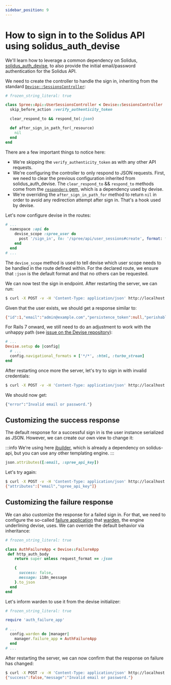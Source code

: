 ```yaml
---
sidebar_position: 9
---
```


# How to sign in to the Solidus API using solidus_auth_devise

We'll learn how to leverage a common dependency on Solidus,
[solidus_auth_devise][solidus_auth_devise], to also provide the initial
email/password authentication for the Solidus API.

We need to create the controller to handle the sign in, inheriting from the
standard [`Devise::SessionsController`][devise_sessions_controller]:

```ruby title="app/controllers/spree/api/user_sessions_controller.rb"
# frozen_string_literal: true

class Spree::Api::UserSessionsController < Devise::SessionsController
  skip_before_action :verify_authenticity_token

  clear_respond_to && respond_to(:json)

  def after_sign_in_path_for(_resource)
    nil
  end
end
```

There are a few important things to notice here:

* We're skipping the `verify_authenticity_token` as with any other API
requests.
* We're configuring the controller to only respond to JSON requests. First, we
need to clear the previous configuration inherited from solidus_auth_devise.
The `clear_respond_to` && `respond_to` methods come from the [`responders`
gem][responders], which is a dependency used by devise.
* We're overriding the `after_sign_in_path_for` method to return `nil` in order
to avoid any redirection attempt after sign in. That's a hook used by devise.

Let's now configure devise in the routes:

```ruby title="config/routes.rb"
# ...
  namespace :api do
    devise_scope :spree_user do
      post '/sign_in', to: '/spree/api/user_sessions#create', format: false, defaults: { format: :json }
    end
  end
# ...
```

The `devise_scope` method is used to tell devise which user scope needs to be
handled in the route defined within. For the declared route, we ensure that
`:json` is the default format and that no others can be requested.

We can now test the sign in endpoint. After restarting the server, we can run:

```bash
$ curl -X POST -v -H 'Content-Type: application/json' http://localhost:3000/api/sign_in  -d '{"spree_user": {"email": "admin@example.com", "password": "test123" }}'
```

Given that the user exists, we should get a response similar to:

```bash
{"id":1,"email":"admin@example.com","persistence_token":null,"perishable_token":null,"last_request_at":null,"login":"admin@example.com","ship_address_id":null,"bill_address_id":null,"created_at":"2023-02-02T04:54:14.867Z","updated_at":"2023-02-03T15:24:09.962Z","spree_api_key":"fbfd90eb1b323fbcdebf59fe9280917b4e2c80569e2d4aed","authentication_token":null,"deleted_at":null}
```

For Rails 7 onward, we still need to do an adjustment to work with the unhappy
path (see [issue on the Devise repository][issue_devise]):

```ruby title="config/initializers/devise.rb"
# ...
Devise.setup do |config|
  # ...
  config.navigational_formats = ['*/*', :html, :turbo_stream]
end
```

After restarting once more the server, let's try to sign in with invalid credentials:

```bash
$ curl -X POST -v -H 'Content-Type: application/json' http://localhost:3000/api/sign_in  -d '{"spree_user": {"email": "admin@example.com", "password": "invalid" }}'
```

We should now get:

```bash
{"error":"Invalid email or password."}
```

## Customizing the success response

The default response for a successful sign in is the user instance serialized
as JSON. However, we can create our own view to change it:

:::info
We're using here [jbuilder][jbuilder], which is already a dependency on
solidus-api, but you can use any other templating engine.
:::

```ruby title="app/views/spree/api/user_sessions/create.json.jbuilder"
json.attributes([:email, :spree_api_key])
```

Let's try again:

```bash
$ curl -X POST -v -H 'Content-Type: application/json' http://localhost:3000/api/sign_in  -d '{"spree_user": {"email": "admin@example.com", "password": "test123" }}'
{"attributes":["email","spree_api_key"]}
```

## Customizing the failure response

We can also customize the response for a failed sign in. For that, we need to
configure the so-called [failure application][failure_application] that
[warden][warden], the engine underlining devise, uses. We can override the
default behavior via inheritance:

```ruby title="lib/auth_failure_app.rb"
# frozen_string_literal: true

class AuthFailureApp < Devise::FailureApp
 def http_auth_body
    return super unless request_format == :json

    {
      success: false,
      message: i18n_message
    }.to_json
  end
end
```

Let's inform warden to use it from the devise initializer:

```ruby title="config/initializers/devise.rb"
# frozen_string_literal: true

require 'auth_failure_app'

# ...
  config.warden do |manager|
    manager.failure_app = AuthFailureApp
  end
# ...
```

After restarting the server, we can now confirm that the response on failure has changed:

```bash
$ curl -X POST -v -H 'Content-Type: application/json' http://localhost:3000/api/sign_in  -d '{"spree_user": {"email": "admin@example.com", "password": "invalid" }}'
{"success":false,"message":"Invalid email or password."}
```

[solidus_auth_devise]: https://github.com/solidusio/solidus_auth_devise
[devise_sessions_controller]: https://github.com/heartcombo/devise/blob/main/app/controllers/devise/sessions_controller.rb
[responders]: https://github.com/heartcombo/responders
[issue_devise]: https://github.com/heartcombo/devise/issues/5439
[jbuilder]: https://github.com/rails/jbuilder
[failure_application]: https://github.com/wardencommunity/warden/wiki/Failures
[warden]: https://github.com/wardencommunity/warden
